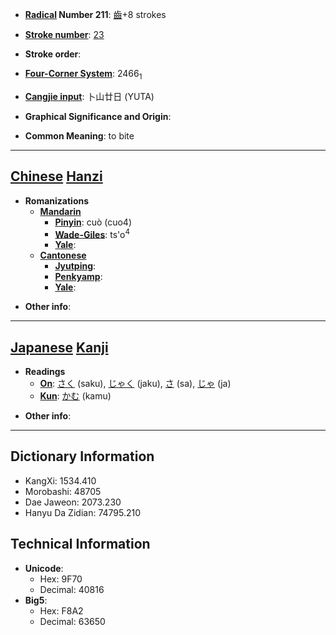 * '''[[Wiktionary:Chinese radical index| Radical]] Number 211''': [[Wiktionary:Chinese radical index 齒|齒]]+8 strokes

* '''[[Wiktionary:Chinese total strokes index|Stroke number]]''': [[Wiktionary:Chinese total strokes index 23|23]]

* '''Stroke order''': 

* '''[[Wiktionary:Chinese four corner index|Four-Corner System]]''': 2466<sub>1</sub>

* '''[[Wiktionary:Chinese Cangjie index|Cangjie input]]''': 卜山廿日 (YUTA)

* '''Graphical Significance and Origin''': 

* '''Common Meaning''': to bite

----

== [[Chinese]] [[Hanzi]] ==

* '''Romanizations'''
** '''[[Mandarin]]'''
*** '''[[Pinyin]]''': cuò (cuo4)
*** '''[[Wade-Giles]]''': ts'o<sup>4</sup>
*** '''[[Yale]]''': 
** '''[[Cantonese]]'''
*** '''[[Jyutping]]''':
*** '''[[Penkyamp]]''': 
*** '''[[Yale]]''': 

* '''Other info''': 

----

== [[Japanese]] [[Kanji]] ==

* '''Readings'''
** '''[[On]]''': [[さく]] (saku), [[じゃく]] (jaku), [[さ]] (sa), [[じゃ]] (ja)
** '''[[Kun]]''': [[かむ]] (kamu)

* '''Other info''':  

----

== Dictionary Information ==

* KangXi: 1534.410
* Morobashi: 48705
* Dae Jaweon: 2073.230
* Hanyu Da Zidian: 74795.210

== Technical Information ==

* '''Unicode''':
** Hex: 9F70
** Decimal: 40816
* '''Big5''':
** Hex: F8A2
** Decimal: 63650